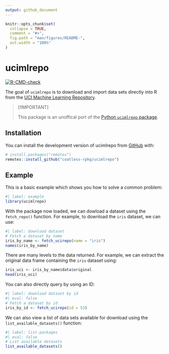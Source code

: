 ```yaml
---
output: github_document
---
```


<!-- README.md is generated from README.Rmd. Please edit that file -->

```r
knitr::opts_chunk$set(
  collapse = TRUE,
  comment = "#>",
  fig.path = "man/figures/README-",
  out.width = "100%"
)
```

# ucimlrepo

<!-- badges: start -->
  [![R-CMD-check](https://github.com/coatless-rpkg/ucimlrepo/actions/workflows/R-CMD-check.yaml/badge.svg)](https://github.com/coatless-rpkg/ucimlrepo/actions/workflows/R-CMD-check.yaml)
  <!-- badges: end -->

The goal of `ucimlrepo` is to download and import data sets directly into R 
from the [UCI Machine Learning Repository](https://archive.ics.uci.edu/).

> [!IMPORTANT]
> 
> This package is an unoffical port of the [Python `ucimlrepo` package](https://github.com/uci-ml-repo/ucimlrepo).


## Installation

You can install the development version of ucimlrepo from [GitHub](https://github.com/) with:

``` r
# install.packages("remotes")
remotes::install_github("coatless-rpkg/ucimlrepo")
```

## Example

This is a basic example which shows you how to solve a common problem:

```r
#| label: example
library(ucimlrepo)
```

With the package now loaded, we can dowload a dataset using the `fetch_repo()` function. 
For example, to download the `iris` dataset, we can use:

```r
#| label: download dataset
# Fetch a dataset by name
iris_by_name <- fetch_ucirepo(name = "iris")
names(iris_by_name)
```

There are many levels to the data returned. For example, we can extract the 
original data frame containing the `iris` dataset using:


```r
iris_uci <- iris_by_name$data$original
head(iris_uci)
```

You can also directly query by using an ID: 

```r
#| label: download dataset by id
#| eval: false
# Fetch a dataset by id
iris_by_id <- fetch_ucirepo(id = 53)
```

We can also view a list of data sets available for download
using the `list_available_datasets()` function:


```r
#| label: list-packages
#| eval: false
# List available datasets
list_available_datasets()
```
